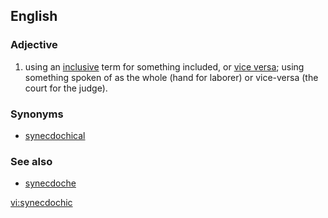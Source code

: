 ==English==

===Adjective===
{{en-adj}}

# using an [[inclusive]] term for something included, or [[vice versa]]; using something spoken of as the whole (hand for laborer) or vice-versa (the court for the judge).

===Synonyms===
*[[synecdochical]]

===See also===
* [[synecdoche]]

[[vi:synecdochic]]